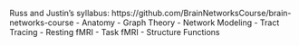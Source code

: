 Russ and Justin's syllabus:
https://github.com/BrainNetworksCourse/brain-networks-course
- Anatomy
- Graph Theory
- Network Modeling
- Tract Tracing
- Resting fMRI
- Task fMRI
- Structure Functions
